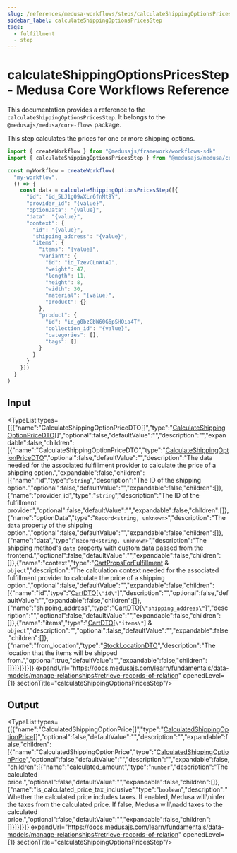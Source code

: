 ```yaml
---
slug: /references/medusa-workflows/steps/calculateShippingOptionsPricesStep
sidebar_label: calculateShippingOptionsPricesStep
tags:
  - fulfillment
  - step
---
```



# calculateShippingOptionsPricesStep - Medusa Core Workflows Reference

This documentation provides a reference to the `calculateShippingOptionsPricesStep`. It belongs to the `@medusajs/medusa/core-flows` package.

This step calculates the prices for one or more shipping options.

```ts title="src/workflows/my-workflow.ts"
import { createWorkflow } from "@medusajs/framework/workflows-sdk"
import { calculateShippingOptionsPricesStep } from "@medusajs/medusa/core-flows"

const myWorkflow = createWorkflow(
  "my-workflow",
  () => {
    const data = calculateShippingOptionsPricesStep([{
      "id": "id_5LJ1g09wXLr6fnMt9Y",
      "provider_id": "{value}",
      "optionData": "{value}",
      "data": "{value}",
      "context": {
        "id": "{value}",
        "shipping_address": "{value}",
        "items": {
          "items": "{value}",
          "variant": {
            "id": "id_TzevCLnWtAO",
            "weight": 47,
            "length": 11,
            "height": 8,
            "width": 30,
            "material": "{value}",
            "product": {}
          },
          "product": {
            "id": "id_g0bzGbW60G6pSHOia4T",
            "collection_id": "{value}",
            "categories": [],
            "tags": []
          }
        }
      }
    }])
  }
)
```
  

## Input

<TypeList types={[{"name":"CalculateShippingOptionPriceDTO[]","type":"[CalculateShippingOptionPriceDTO](../../../../../fulfillment/interfaces/fulfillment.CalculateShippingOptionPriceDTO/page.mdx)[]","optional":false,"defaultValue":"","description":"","expandable":false,"children":[{"name":"CalculateShippingOptionPriceDTO","type":"[CalculateShippingOptionPriceDTO](../../../../../fulfillment/interfaces/fulfillment.CalculateShippingOptionPriceDTO/page.mdx)","optional":false,"defaultValue":"","description":"The data needed for the associated fulfillment provider to calculate the price of a shipping option.","expandable":false,"children":[{"name":"id","type":"`string`","description":"The ID of the shipping option.","optional":false,"defaultValue":"","expandable":false,"children":[]},{"name":"provider_id","type":"`string`","description":"The ID of the fulfillment provider.","optional":false,"defaultValue":"","expandable":false,"children":[]},{"name":"optionData","type":"`Record<string, unknown>`","description":"The `data` property of the shipping option.","optional":false,"defaultValue":"","expandable":false,"children":[]},{"name":"data","type":"`Record<string, unknown>`","description":"The shipping method's `data` property with custom data passed from the frontend.","optional":false,"defaultValue":"","expandable":false,"children":[]},{"name":"context","type":"[CartPropsForFulfillment](../../../../../fulfillment/types/fulfillment.CartPropsForFulfillment/page.mdx) & `object`","description":"The calculation context needed for the associated fulfillment provider to calculate the price of a shipping option.","optional":false,"defaultValue":"","expandable":false,"children":[{"name":"id","type":"[CartDTO](../../../../../fulfillment/interfaces/fulfillment.CartDTO/page.mdx)[`\"id\"`]","description":"","optional":false,"defaultValue":"","expandable":false,"children":[]},{"name":"shipping_address","type":"[CartDTO](../../../../../fulfillment/interfaces/fulfillment.CartDTO/page.mdx)[`\"shipping_address\"`]","description":"","optional":false,"defaultValue":"","expandable":false,"children":[]},{"name":"items","type":"[CartDTO](../../../../../fulfillment/interfaces/fulfillment.CartDTO/page.mdx)[`\"items\"`] & `object`","description":"","optional":false,"defaultValue":"","expandable":false,"children":[]},{"name":"from_location","type":"[StockLocationDTO](../../../../../fulfillment/types/fulfillment.StockLocationDTO/page.mdx)","description":"The location that the items will be shipped from.","optional":true,"defaultValue":"","expandable":false,"children":[]}]}]}]}]} expandUrl="https://docs.medusajs.com/learn/fundamentals/data-models/manage-relationships#retrieve-records-of-relation" openedLevel={1} sectionTitle="calculateShippingOptionsPricesStep"/>

## Output

<TypeList types={[{"name":"CalculatedShippingOptionPrice[]","type":"[CalculatedShippingOptionPrice](../../../../../fulfillment/types/fulfillment.CalculatedShippingOptionPrice/page.mdx)[]","optional":false,"defaultValue":"","description":"","expandable":false,"children":[{"name":"CalculatedShippingOptionPrice","type":"[CalculatedShippingOptionPrice](../../../../../fulfillment/types/fulfillment.CalculatedShippingOptionPrice/page.mdx)","optional":false,"defaultValue":"","description":"","expandable":false,"children":[{"name":"calculated_amount","type":"`number`","description":"The calculated price.","optional":false,"defaultValue":"","expandable":false,"children":[]},{"name":"is_calculated_price_tax_inclusive","type":"`boolean`","description":"Whether the calculated price includes taxes. If enabled, Medusa will\ninfer the taxes from the calculated price. If false, Medusa will\nadd taxes to the calculated price.","optional":false,"defaultValue":"","expandable":false,"children":[]}]}]}]} expandUrl="https://docs.medusajs.com/learn/fundamentals/data-models/manage-relationships#retrieve-records-of-relation" openedLevel={1} sectionTitle="calculateShippingOptionsPricesStep"/>
